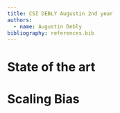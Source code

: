 ```yaml
---
title: CSI DEBLY Augustin 2nd year
authors:
  - name: Augustin Debly
bibliography: references.bib
---
```


# State of the art

# Scaling Bias